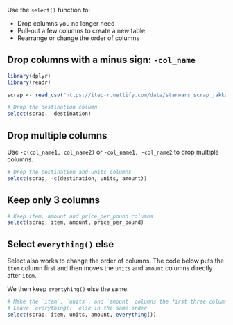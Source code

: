 
Use the `select()` function to:

- Drop columns you no longer need
- Pull-out a few columns to create a new table
- Rearrange or change the order of columns


## Drop columns with a minus sign: `-col_name` {-}
```r
library(dplyr)
library(readr)

scrap <- read_csv("https://itep-r.netlify.com/data/starwars_scrap_jakku.csv")

# Drop the destination column
select(scrap, -destination)
```


## Drop multiple columns {-}

Use `-c(col_name1, col_name2)` or `-col_name1, -col_name2` to drop multiple columns.

```r

# Drop the destination and units columns
select(scrap, -c(destination, units, amount))
```


## Keep only 3 columns {-}
```r
# Keep item, amount and price_per_pound columns
select(scrap, item, amount, price_per_pound)
```


## Select `everything()` else {-}

Select also works to change the order of columns. 
The code below puts the `item` column first and then moves the `units` and `amount` columns directly after `item`. 

We then keep `evertyhing()` else the same. 

```r

# Make the `item`, `units`, and `amount` columns the first three columns
# Leave `everything()` else in the same order
select(scrap, item, units, amount, everything())
```

